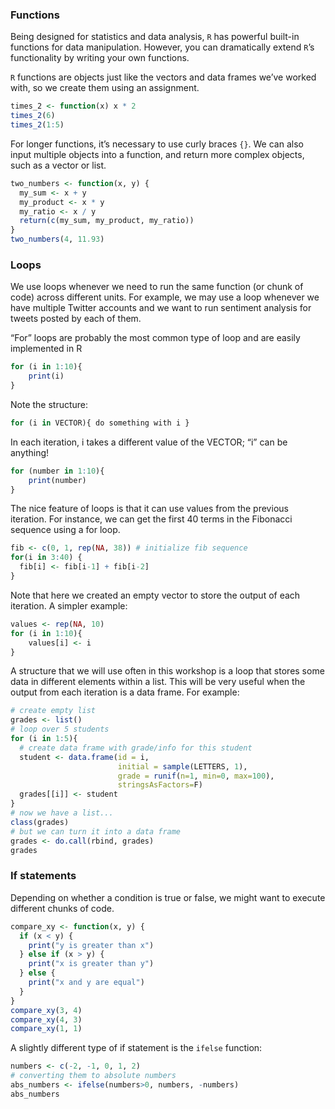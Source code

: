 ### Functions

Being designed for statistics and data analysis, `R` has powerful built-in functions for data manipulation. However, you can dramatically extend `R`'s functionality by writing your own functions.

`R` functions are objects just like the vectors and data frames we've worked with, so we create them using an assignment.

```r
times_2 <- function(x) x * 2
times_2(6)
times_2(1:5)
```

For longer functions, it's necessary to use curly braces `{}`. We can also input multiple objects into a function, and return more complex objects, such as a vector or list.

```r
two_numbers <- function(x, y) {
  my_sum <- x + y
  my_product <- x * y
  my_ratio <- x / y
  return(c(my_sum, my_product, my_ratio))
}
two_numbers(4, 11.93)
```


### Loops

We use loops whenever we need to run the same function (or chunk of code) across different units. For example, we may use a loop whenever we have multiple Twitter accounts and we want to run sentiment analysis for tweets posted by each of them.

"For" loops are probably the most common type of loop and are easily implemented in R

```r
for (i in 1:10){
	print(i)
}
```

Note the structure: 
```r
for (i in VECTOR){ do something with i }
```

In each iteration, i takes a different value of the VECTOR; "i" can be anything!

```r
for (number in 1:10){
	print(number)
}
```

The nice feature of loops is that it can use values from the  previous iteration. For instance, we can get the first 40 terms in the Fibonacci sequence using a for loop.

```r
fib <- c(0, 1, rep(NA, 38)) # initialize fib sequence
for(i in 3:40) {
  fib[i] <- fib[i-1] + fib[i-2]
}
```

Note that here we created an empty vector to store the output of each iteration. A simpler example:

```r
values <- rep(NA, 10)
for (i in 1:10){
	values[i] <- i
}
```

A structure that we will use often in this workshop is a loop that stores some data in different elements within a list. This will be very useful when the output from each iteration is a data frame. For example:

```r
# create empty list
grades <- list()
# loop over 5 students
for (i in 1:5){
  # create data frame with grade/info for this student
  student <- data.frame(id = i, 
                        initial = sample(LETTERS, 1), 
                        grade = runif(n=1, min=0, max=100),
                        stringsAsFactors=F)
  grades[[i]] <- student
}
# now we have a list...
class(grades)
# but we can turn it into a data frame
grades <- do.call(rbind, grades)
grades

```

### If statements

Depending on whether a condition is true or false, we might want to execute different chunks of code.

```r
compare_xy <- function(x, y) {
  if (x < y) {
    print("y is greater than x")
  } else if (x > y) {
    print("x is greater than y")
  } else {
    print("x and y are equal")
  }
}
compare_xy(3, 4)
compare_xy(4, 3)
compare_xy(1, 1)
```

A slightly different type of if statement is the `ifelse` function:

```r
numbers <- c(-2, -1, 0, 1, 2)
# converting them to absolute numbers
abs_numbers <- ifelse(numbers>0, numbers, -numbers)
abs_numbers
```



